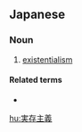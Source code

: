 ==Japanese==
{{ja-kanjitab|じつ|ぞん|しゅ|ぎ|yomi=on}}

===Noun===
{{ja-noun|じつぞんしゅぎ}}

# [[existentialism]]

====Related terms====
* {{ja-r|実存主義者|じつぞんしゅぎしゃ}}

[[hu:実存主義]]